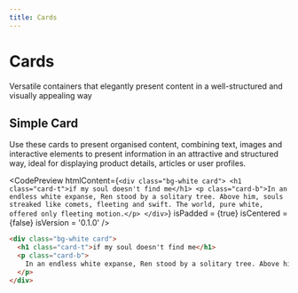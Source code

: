 ```yaml
---
title: Cards
---
```



# Cards

Versatile containers that elegantly present content in a well-structured and visually appealing way

## Simple Card

Use these cards to present organised content, combining text, images and interactive elements to present information in an attractive and structured way, ideal for displaying product details, articles or user profiles.

<CodePreview
  htmlContent={`
    <div class="bg-white card">
        <h1 class="card-t">if my soul doesn't find me</h1>
        <p class="card-b">In an endless white expanse, Ren stood by a solitary tree. Above him, souls streaked like comets, fleeting and swift. The world, pure white, offered only fleeting motion.</p>
    </div>
  `}
  isPadded = {true}
  isCentered = {false}
  isVersion = '0.1.0'
/>

```html
<div class="bg-white card">
  <h1 class="card-t">if my soul doesn't find me</h1>
  <p class="card-b">
    In an endless white expanse, Ren stood by a solitary tree. Above him, souls streaked like comets, fleeting and swift. The world, pure white, offered only fleeting motion.
  </p>
</div>
```